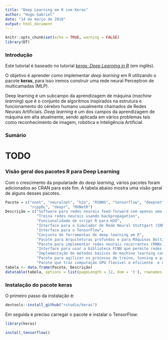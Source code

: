 ```yaml
---
title: "Deep Learning em R com Keras"
author: "Hugo Gabriel"
date: "14 de março de 2018"
output: html_document
---
```


```r
knitr::opts_chunk$set(echo = TRUE, warning = FALSE)
library(DT)
```

### Introdução

Este tutorial é baseado no tutorial *[keras: Deep Learning in R](https://www.datacamp.com/community/tutorials/keras-r-deep-learning)* (em inglês).

O objetivo é aprender como implementar *deep learning* em R utilizando o pacote **keras**, para isso iremos construir uma rede neural Perceptron de multicamadas (MLP).


Deep learning é um subcampo da aprendizagem de máquina (*machine learning*) que é o conjunto de algoritmos inspirados na estrutura e funcionamento do cérebro humano usualmente chamados de Redes Neurais Artificiais. *Deep learning* é um dos campos da aprendizagem de máquina em alta atualmente, sendo aplicada em vários problemas tais como reconhecimento de imagem, robótica e Inteligência Artificial.


### Sumário

# TODO

### Visão geral dos pacotes R para Deep Learning

Com o crescimento da populariade do *deep learning*, vários pacotes foram adicionados ao CRAN para este fim. A tabela abaixo mostra uma visão geral de alguns desses pacotes.

```r
Pacote = c("nnet", "neuralnet", "h2o", "RSNNS", "tensorflow", "deepnet", "darch","rnn", "FCNN4R",
           "rcppDL", "deepr", "MXNetR")
Descrição = c("Software para redes neurais feed-forward com apenas uma camada oculta, e para modelos logaritmico-lineares multinomiais",
              "Treina redes neurais usando backpropagation",
              "Funcionalidade de script R para H2O",
              "Interface para o Simulador de Rede Neural Stuttgart (SNNS)",
              "Interface para o TensorFlow",
              "Conjunto de ferramentas de deep learning em R",
              "Pacote para Arquiteturas profundas e para Máquinas Boltzmann Restritas (RBM)",
              "Pacote para implementar redes neurais recorrentes (RNNs)",
              "Interface para usar a biblioteca FCNN que permite redes neurais artificiais extensíveis",
              "Implementação de métodos básicos de machine learning com várias camadas",
              "Pacote para agilizar os processo de treino, tunning e predição para deep learning",
              "Pacote que traz computação GPU flexível e eficiente  e o estado da arte de deep learning para o R")
tabela <- data.frame(Pacote, Descrição)
datatable(tabela, options = list(pageLength = 12, dom = 't'), rownames = FALSE)
```

### Instalação do pacote keras

O primeiro passo da instalação é:
```r
devtools::install_github("rstudio/keras")
```


Em seguida é preciso carregar o pacote e instalar o TensorFlow:

```r
library(keras)

install_tensorflow()
```





